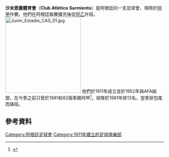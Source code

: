 {{noteTA|G1=足球|G2=南美球會}}{{Infobox football club 
| clubname = 沙米恩圖<BR>Sarmiento 
| image    = [[File:Escudo_del_Club_Sarmiento_de_Junin.svg|180px]]
| fullname = Club Atlético Sarmiento
| nickname = ''Verde'' 
| founded  = {{Start date and years ago|df=yes|1911|4|1}}
| ground   = [[佩朗艾華球場|佩朗艾華球場]]
| capacity = 23,000 
| chairman = Fernando Chiófalo 
| manager  = [[沙治奧·納比|沙治奧·納比]]
| league   = [[阿根廷足球乙級聯賽|阿根廷足球乙級聯賽]]
| season   = 2016–17
| position = 阿甲，第 26 位（降級）
| website  = http://www.sarmientodejunin.com.ar/
|pattern_la1=|pattern_b1=_sarjunin15h|pattern_ra1=|pattern_sh1=_white_stripes|pattern_so1=_socks|leftarm1=008000|body1=008000|rightarm1=008000|shorts1=008000|socks1=008000
|pattern_la2=_greenborder|pattern_b2=_sarjunin2015a|pattern_ra2=_greenborder|pattern_sh2=_green_stripes|pattern_so2=_socks|leftarm2=E0FF00|body2=E0FF00|rightarm2=E0FF00|shorts2=ffffff|socks2=ffffff
}}
'''沙米恩圖體育會'''（'''Club Atlético Sarmiento'''）是阿根廷的一支足球會，現時於[[阿甲|阿甲]]作賽。他們在阿根廷聯賽擴充後從[[阿乙|阿乙]]升班。
[[File:Junín_Estadio_CAS_01.jpg|240px]]
他們於1911年成立並於1952年與AFA結盟，在今季之前只曾於1981和82兩季踢阿甲<ref>{{cite web|publisher=Reuters|author=Gowar, Rex|title=Remote Argentine club sows seeds of success|url=http://blogs.reuters.com/rex-gowar/2010/05/06/soccer-remote-argentine-club-sows-seeds-of-success/|date=2010-05-05|accessdate=2015-03-29|archive-date=2012-07-07|archive-url=https://archive.is/20120707132527/http://blogs.reuters.com/rex-gowar/2010/05/06/soccer-remote-argentine-club-sows-seeds-of-success/|dead-url=yes}}</ref>。球隊於1981年排13名，翌季排包尾而降班。

== 參考資料 ==
{{reflist}}
[[Category:阿根廷足球會|Category:阿根廷足球會]]
[[Category:1911年建立的足球俱樂部|Category:1911年建立的足球俱樂部]]


{{fc-stub}}